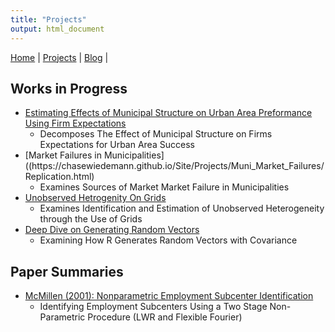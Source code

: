 ```yaml
---
title: "Projects"
output: html_document
---
```


|
[Home](https://chasewiedemann.github.io/index.html) |
[Projects](https://chasewiedemann.github.io/Site/Projects/projects.html) |
[Blog](https://chasewiedemann.github.io/Site/blog.html) |


## Works in Progress

- [Estimating Effects of Municipal Structure on Urban Area Preformance Using Firm Expectations](https://chasewiedemann.github.io/Site/Projects/MuniProject/Replication.html)
  + Decomposes The Effect of Municipal Structure on Firms Expectations for Urban Area Success
- [Market Failures in Municipalities]((https://chasewiedemann.github.io/Site/Projects/Muni_Market_Failures/Replication.html)
  + Examines Sources of Market Market Failure in Municipalities 
- [Unobserved Hetrogenity On Grids](https://chasewiedemann.github.io/Site/Projects/FKRB/Replication.html)
  + Examines Identification and Estimation of Unobserved Heterogeneity through the Use of Grids
- [Deep Dive on Generating Random Vectors](https://chasewiedemann.github.io/Site/Projects/mvrnorm/mvrnorm_deep_dive.html)
  + Examining How R Generates Random Vectors with Covariance


## Paper Summaries

- [McMillen (2001): Nonparametric Employment Subcenter Identification](https://chasewiedemann.github.io/Site/Projects/McMillen_2001/Summary.html)
  + Identifying Employment Subcenters Using a Two Stage Non-Parametric Procedure (LWR and Flexible Fourier)
  
